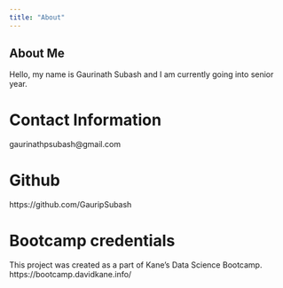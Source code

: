 ```yaml
---
title: "About"
---
```


## About Me 

Hello, my name is Gaurinath Subash and I am currently going into senior year.

# Contact Information

gaurinathpsubash@gmail.com 

# Github 

https://github.com/GauripSubash

# Bootcamp credentials

This project was created as a part of Kane's Data Science Bootcamp.
https://bootcamp.davidkane.info/ 
